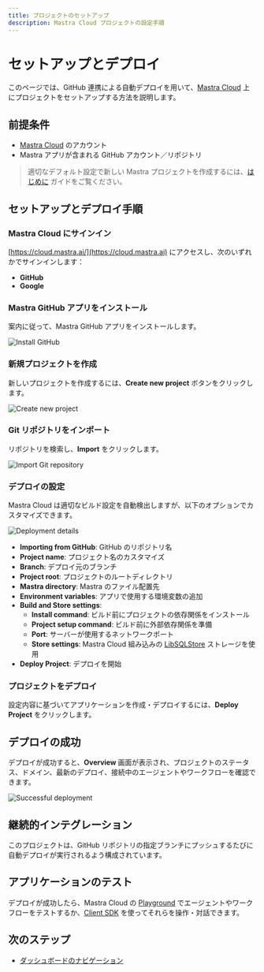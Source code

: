 ```yaml
---
title: プロジェクトのセットアップ
description: Mastra Cloud プロジェクトの設定手順
---
```




# セットアップとデプロイ

このページでは、GitHub 連携による自動デプロイを用いて、[Mastra Cloud](https://mastra.ai/cloud) 上にプロジェクトをセットアップする方法を説明します。

<MastraCloudCallout />

## 前提条件

- [Mastra Cloud](https://mastra.ai/cloud) のアカウント
- Mastra アプリが含まれる GitHub アカウント／リポジトリ

> 適切なデフォルト設定で新しい Mastra プロジェクトを作成するには、[はじめに](/docs/getting-started/installation) ガイドをご覧ください。

## セットアップとデプロイ手順

<Steps>

### Mastra Cloud にサインイン

[https://cloud.mastra.ai/](https://cloud.mastra.ai) にアクセスし、次のいずれかでサインインします：

- **GitHub**
- **Google**

### Mastra GitHub アプリをインストール

案内に従って、Mastra GitHub アプリをインストールします。

![Install GitHub](/image/mastra-cloud/mastra-cloud-install-github.jpg)

### 新規プロジェクトを作成

新しいプロジェクトを作成するには、**Create new project** ボタンをクリックします。

![Create new project](/image/mastra-cloud/mastra-cloud-create-new-project.jpg)

### Git リポジトリをインポート

リポジトリを検索し、**Import** をクリックします。

![Import Git repository](/image/mastra-cloud/mastra-cloud-import-git-repository.jpg)

### デプロイの設定

Mastra Cloud は適切なビルド設定を自動検出しますが、以下のオプションでカスタマイズできます。

![Deployment details](/image/mastra-cloud/mastra-cloud-deployment-details.jpg)

- **Importing from GitHub**: GitHub のリポジトリ名
- **Project name**: プロジェクト名のカスタマイズ
- **Branch**: デプロイ元のブランチ
- **Project root**: プロジェクトのルートディレクトリ
- **Mastra directory**: Mastra のファイル配置先
- **Environment variables**: アプリで使用する環境変数の追加
- **Build and Store settings**:
   - **Install command**: ビルド前にプロジェクトの依存関係をインストール
   - **Project setup command**: ビルド前に外部依存関係を準備
   - **Port**: サーバーが使用するネットワークポート
   - **Store settings**: Mastra Cloud 組み込みの [LibSQLStore](/docs/storage/overview) ストレージを使用
- **Deploy Project**: デプロイを開始

### プロジェクトをデプロイ

設定内容に基づいてアプリケーションを作成・デプロイするには、**Deploy Project** をクリックします。

</Steps>

## デプロイの成功

デプロイが成功すると、**Overview** 画面が表示され、プロジェクトのステータス、ドメイン、最新のデプロイ、接続中のエージェントやワークフローを確認できます。

![Successful deployment](/image/mastra-cloud/mastra-cloud-successful-deployment.jpg)

## 継続的インテグレーション

このプロジェクトは、GitHub リポジトリの指定ブランチにプッシュするたびに自動デプロイが実行されるよう構成されています。

## アプリケーションのテスト

デプロイが成功したら、Mastra Cloud の [Playground](/docs/mastra-cloud/dashboard#playground) でエージェントやワークフローをテストするか、[Client SDK](/docs/client-js/overview) を使ってそれらを操作・対話できます。

## 次のステップ

- [ダッシュボードのナビゲーション](/docs/mastra-cloud/dashboard)